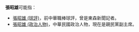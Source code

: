 '''張昭雄'''可能指：

*[[張昭雄_(球評)|張昭雄 (球評)]]，前中華職棒球評，曾是東森新聞記者。
*[[張昭雄_(政治人物)|張昭雄 (政治人物)]]，中華民國政治人物，現在是親民黨副主席。

{{Disambiguation|Cat=三字張姓人名消歧義}}